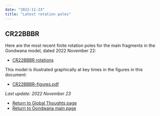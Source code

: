 ```yaml
---
date: "2022-11-23"
title: "Latest rotation poles"
---
```


## CR22BBBR

Here are the most recent finite rotation poles for the main fragments in the Gondwana model, dated 2022 November 22:

* [CR22BBBR rotations](http://www.reeves.nl/upload/CR22BBBR.pdf)

This model is illustrated graphically at key times in the figures in this document:
* [CR22BBBR-figures.pdf](http://www.reeves.nl/upload/CR22BBBR-figures.pdf)

*Last update: 2022 November 23*

* [Return to Global Thoughts page](../other-material)
* [Return to Gondwana main page](../../gondwana)
